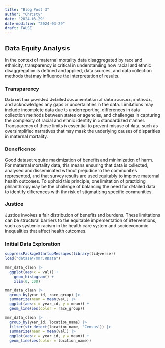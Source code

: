 ```yaml
---
title: "Blog Post 3"
author: "Christy"
date: "2024-03-29"
date-modified: "2024-03-29"
draft: FALSE
---
```

## Data Equity Analysis
In the context of maternal mortality data disaggregated by race and ethnicity, transparency is critical in understanding how racial and ethnic disaggregation is defined and applied, data sources, and data collection methods that may influence the interpretation of results. 

### Transparency
Dataset has provided detailed documentation of data sources, methods, and acknowledges any gaps or uncertainties in the data. Limitations may include incomplete data due to underreporting, differences in data collection methods between states or agencies, and challenges in capturing the complexity of racial and ethnic identity in a standardized manner. Transparency of these limits is essential to prevent misuse of data, such as oversimplified narratives that may mask the underlying causes of disparities in maternal mortality. 

### Beneficence
Good dataset require maximization of benefits and minimization of harm. For maternal mortality data, this means ensuring that data is collected, analysed and disseminated without prejudice to the communities represented, and that survey results are used equitably to improve maternal health outcomes. To uphold this principle, one limitation of practicing philanthropy may be the challenge of balancing the need for detailed data to identify differences with the risk of stigmatizing specific communities. 

### Justice
Justice involves a fair distribution of benefits and burdens. These limitations can be structural barriers to the equitable implementation of interventions, such as systemic racism in the health care system and socioeconomic inequalities that affect health outcomes.


### Initial Data Exploration

```r
suppressPackageStartupMessages(library(tidyverse))
load("dataset/mmr.RData")

mmr_data_clean |> 
  ggplot(aes(x = val)) + 
    geom_histogram() + 
    xlim(0, 200)
```


```r
mmr_data_clean |>
  group_by(year_id, race_group) |>
  summarize(mean = mean(val)) |>
  ggplot(aes(x = year_id, y = mean)) +
  geom_line(aes(color = race_group))
```

```r
mmr_data_clean |>
  group_by(year_id, location_name) |>
  filter(str_detect(location_name, "Census")) |> 
  summarize(mean = mean(val)) |>
  ggplot(aes(x = year_id, y = mean)) +
  geom_line(aes(color = location_name))
```
